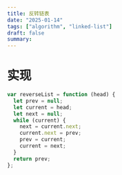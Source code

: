 ```yaml
---
title: 反转链表
date: "2025-01-14"
tags: ["algorithm", "linked-list"]
draft: false
summary:
---
```


# 实现

```js
var reverseList = function (head) {
  let prev = null;
  let current = head;
  let next = null;
  while (current) {
    next = current.next;
    current.next = prev;
    prev = current;
    current = next;
  }
  return prev;
};

```
